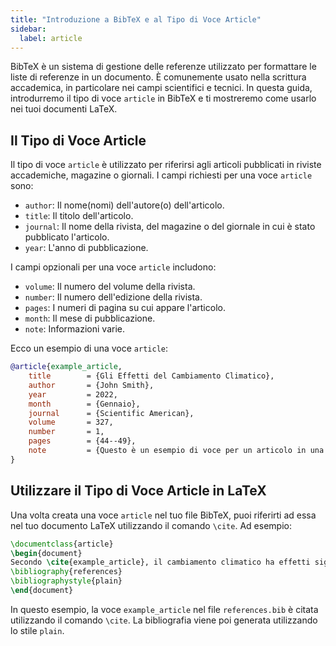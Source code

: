 ```yaml
---
title: "Introduzione a BibTeX e al Tipo di Voce Article"
sidebar:
  label: article
---
```



BibTeX è un sistema di gestione delle referenze utilizzato per formattare le liste di referenze in un documento. È comunemente usato nella scrittura accademica, in particolare nei campi scientifici e tecnici. In questa guida, introdurremo il tipo di voce `article` in BibTeX e ti mostreremo come usarlo nei tuoi documenti LaTeX.

<CiteDrive/>

## Il Tipo di Voce Article

Il tipo di voce `article` è utilizzato per riferirsi agli articoli pubblicati in riviste accademiche, magazine o giornali. I campi richiesti per una voce `article` sono:

-   `author`: Il nome(nomi) dell'autore(o) dell'articolo.
-   `title`: Il titolo dell'articolo.
-   `journal`: Il nome della rivista, del magazine o del giornale in cui è stato pubblicato l'articolo.
-   `year`: L'anno di pubblicazione.

I campi opzionali per una voce `article` includono:

-   `volume`: Il numero del volume della rivista.
-   `number`: Il numero dell'edizione della rivista.
-   `pages`: I numeri di pagina su cui appare l'articolo.
-   `month`: Il mese di pubblicazione.
-   `note`: Informazioni varie.

Ecco un esempio di una voce `article`:

```bibtex
@article{example_article,
	title        = {Gli Effetti del Cambiamento Climatico},
	author       = {John Smith},
	year         = 2022,
	month        = {Gennaio},
	journal      = {Scientific American},
	volume       = 327,
	number       = 1,
	pages        = {44--49},
	note         = {Questo è un esempio di voce per un articolo in una rivista.}
}
```

## Utilizzare il Tipo di Voce Article in LaTeX

Una volta creata una voce `article` nel tuo file BibTeX, puoi riferirti ad essa nel tuo documento LaTeX utilizzando il comando `\cite`. Ad esempio:

```latex
\documentclass{article}  
\begin{document}  
Secondo \cite{example_article}, il cambiamento climatico ha effetti significativi sul pianeta.  
\bibliography{references}
\bibliographystyle{plain} 
\end{document}
```

In questo esempio, la voce `example_article` nel file `references.bib` è citata utilizzando il comando `\cite`. La bibliografia viene poi generata utilizzando lo stile `plain`.
